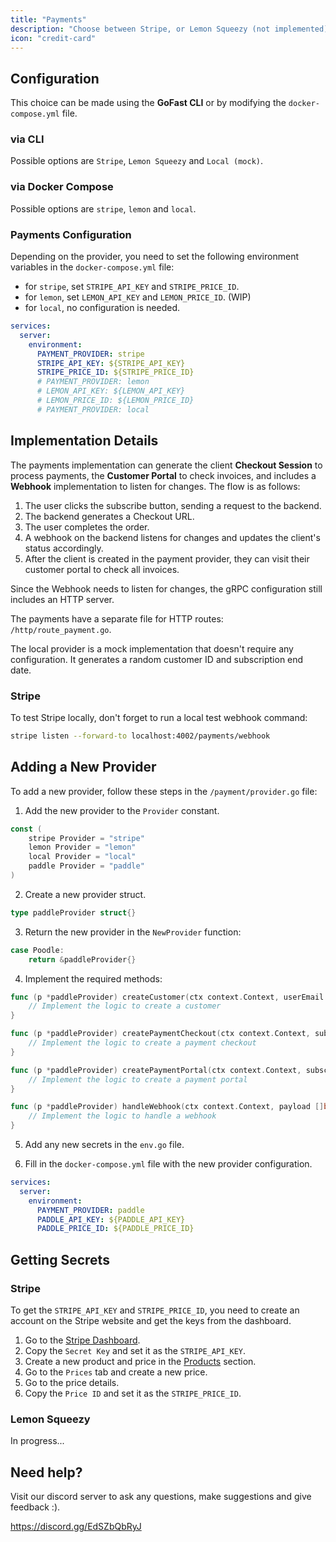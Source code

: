 ```yaml
---
title: "Payments"
description: "Choose between Stripe, or Lemon Squeezy (not implemented)"
icon: "credit-card"
---
```


## Configuration

This choice can be made using the **GoFast CLI** or by modifying the `docker-compose.yml` file.

### via CLI

Possible options are `Stripe`, `Lemon Squeezy` and `Local (mock)`.

### via Docker Compose

Possible options are `stripe`, `lemon` and `local`.

### Payments Configuration

Depending on the provider, you need to set the following environment variables in the `docker-compose.yml` file:

- for `stripe`, set `STRIPE_API_KEY` and `STRIPE_PRICE_ID`.
- for `lemon`, set `LEMON_API_KEY` and `LEMON_PRICE_ID`. (WIP)
- for `local`, no configuration is needed.

```yaml
services:
  server:
    environment:
      PAYMENT_PROVIDER: stripe
      STRIPE_API_KEY: ${STRIPE_API_KEY}
      STRIPE_PRICE_ID: ${STRIPE_PRICE_ID}
      # PAYMENT_PROVIDER: lemon
      # LEMON_API_KEY: ${LEMON_API_KEY}
      # LEMON_PRICE_ID: ${LEMON_PRICE_ID}
      # PAYMENT_PROVIDER: local
```

## Implementation Details

The payments implementation can generate the client **Checkout Session** to process payments, the **Customer Portal** to check invoices, and includes a **Webhook** implementation to listen for changes.
The flow is as follows:

1. The user clicks the subscribe button, sending a request to the backend.
2. The backend generates a Checkout URL.
3. The user completes the order.
4. A webhook on the backend listens for changes and updates the client's status accordingly.
5. After the client is created in the payment provider, they can visit their customer portal to check all invoices.

Since the Webhook needs to listen for changes, the gRPC configuration still includes an HTTP server.

The payments have a separate file for HTTP routes: `/http/route_payment.go`.

The local provider is a mock implementation that doesn't require any configuration. It generates a random customer ID and subscription end date.

### Stripe

To test Stripe locally, don't forget to run a local test webhook command:

```bash
stripe listen --forward-to localhost:4002/payments/webhook
```

## Adding a New Provider

To add a new provider, follow these steps in the `/payment/provider.go` file:

1. Add the new provider to the `Provider` constant.

```go
const (
    stripe Provider = "stripe"
    lemon Provider = "lemon"
    local Provider = "local"
    paddle Provider = "paddle"
)
```

2. Create a new provider struct.

```go
type paddleProvider struct{}
```

3. Return the new provider in the `NewProvider` function:

```go
case Poodle:
    return &paddleProvider{}
```

4. Implement the required methods:

```go
func (p *paddleProvider) createCustomer(ctx context.Context, userEmail string) (customerId string, err error) {
    // Implement the logic to create a customer
}

func (p *paddleProvider) createPaymentCheckout(ctx context.Context, subscriptionId string) (url string, err error) {
    // Implement the logic to create a payment checkout
}

func (p *paddleProvider) createPaymentPortal(ctx context.Context, subscriptionId string) (url string, err error) {
    // Implement the logic to create a payment portal
}

func (p *paddleProvider) handleWebhook(ctx context.Context, payload []byte) (customerId string, subEndDate *time.Time, err error) {
    // Implement the logic to handle a webhook
}
```

5. Add any new secrets in the `env.go` file.

6. Fill in the `docker-compose.yml` file with the new provider configuration.

```yaml
services:
  server:
    environment:
      PAYMENT_PROVIDER: paddle
      PADDLE_API_KEY: ${PADDLE_API_KEY}
      PADDLE_PRICE_ID: ${PADDLE_PRICE_ID}
```

## Getting Secrets

### Stripe

To get the `STRIPE_API_KEY` and `STRIPE_PRICE_ID`, you need to create an account on the Stripe website and get the keys from the dashboard.

1. Go to the [Stripe Dashboard](https://dashboard.stripe.com/test/apikeys).
2. Copy the `Secret Key` and set it as the `STRIPE_API_KEY`.
3. Create a new product and price in the [Products](https://dashboard.stripe.com/test/products) section.
4. Go to the `Prices` tab and create a new price.
5. Go to the price details.
4. Copy the `Price ID` and set it as the `STRIPE_PRICE_ID`.

### Lemon Squeezy

In progress...

## Need help?

Visit our discord server to ask any questions, make suggestions and give feedback :).

https://discord.gg/EdSZbQbRyJ
